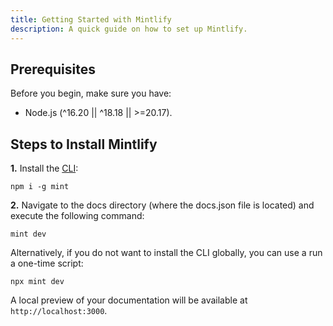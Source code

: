 ```yaml
---
title: Getting Started with Mintlify
description: A quick guide on how to set up Mintlify.
---
```


## Prerequisites

Before you begin, make sure you have:

- Node.js (^16.20 || ^18.18 || >=20.17).

## Steps to Install Mintlify

**1.** Install the [CLI](https://www.npmjs.com/package/mint):

```
npm i -g mint
```

**2.** Navigate to the docs directory (where the docs.json file is located) and execute the following command:

```
mint dev
```

Alternatively, if you do not want to install the CLI globally, you can use a run a one-time script:

```
npx mint dev
```

A local preview of your documentation will be available at `http://localhost:3000`.